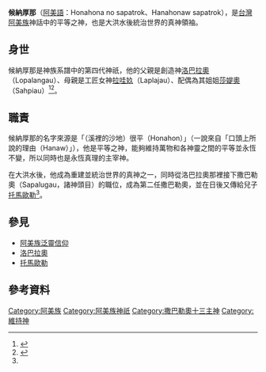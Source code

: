 {{noteTA
|G1=阿美族神話
}}

{{Infobox deity
| type = taiwan
| name =候納厚那
| image = 
| image_size = 
| alt = 
| caption =
| god_of = 平等之神、永恆的真理神
| abode = 
| symbol =
| consort = [[莎媞奧|莎媞奧]]
| father = [[洛巴拉奧|洛巴拉奧]]
| mother = [[拉哇奺|拉哇奺]]
| siblings = {{ubl|[[阿拉賈格|阿拉賈格]]|[[里娜瑪喬|里娜瑪喬]]|[[莎媞奧|莎媞奧]]}}
| children = {{ubl|[[托馬歐勒|托馬歐勒]]|[[賽莎曜|賽莎曜]]|[[奧都艾|奧都艾]]|Raprajau|[[撒力巴契|撒力巴契]]|[[莎莉卡托|莎莉卡托]]|[[塔塔辜散|塔塔辜散]]|[[奇高琪高|奇高琪高]]}}
| mount = 
|script_name=[[阿美語|阿美語]]|script=Honahona no sapatrok<br>Hanahonaw sapatrok}}

'''候納厚那'''（[[阿美語|阿美語]]：Honahona no sapatrok、Hanahonaw sapatrok），是[[台灣|台灣]][[阿美族|阿美族]]神話中的平等之神，也是大洪水後統治世界的真神領袖。
==身世==
候納厚那是神族系譜中的第四代神祇，他的父親是創造神[[洛巴拉奧|洛巴拉奧]]（Lopalangau）、母親是工匠女神[[拉哇奺|拉哇奺]]（Laplajau）、配偶為其姐姐[[莎媞奧|莎媞奧]]（Sahpiau）<ref>{{cite web|url=https://aya.ioe.sinica.edu.tw/index.php/Frontend/loreDetail/75|title=Solol alimolo 薩瓦艾摩勒傳|accessdate=1958-10-01|archive-date=2019-10-22|archive-url=https://web.archive.org/web/20191022232638/http://aya.ioe.sinica.edu.tw/index.php/Frontend/loreDetail/75|dead-url=no}}</ref><ref name="阿美族之宗教及神話">{{cite web|author=王崧興|title=馬太安阿美族之宗教及神話|url=https://www.ioe.sinica.edu.tw/mobile/content/Periodicals_Content.aspx?SiteID=530164240637641451&Menuid=530205601306173463&Msid=530207124576460556|publisher=民族學研究所|work=中央研究院|accessdate=1961年 秋季|archive-date=2020-08-25|archive-url=https://web.archive.org/web/20200825054829/https://www.ioe.sinica.edu.tw/mobile/content/Periodicals_Content.aspx?SiteID=530164240637641451&Menuid=530205601306173463&Msid=530207124576460556|dead-url=no}}</ref>。
==職責==
候納厚那的名字來源是「（溪裡的沙地）很平（Honahon）」（一說來自「口頭上所說的理由（Hanaw）」），他是平等之神，能夠維持萬物和各神靈之間的平等並永恆不變，所以同時也是永恆真理的主宰神。

在大洪水後，他成為重建並統治世界的真神之一，同時從洛巴拉奧那裡接下撒巴勒奧（Sapalugau，諸神頭目）的職位，成為第二任撒巴勒奧，並在日後又傳給兒子[[托馬歐勒|托馬歐勒]]<ref name="阿美族之宗教及神話" />。
==參見==
*[[阿美族泛靈信仰|阿美族泛靈信仰]]
*[[洛巴拉奧|洛巴拉奧]]
*[[托馬歐勒|托馬歐勒]]
==參考資料==
{{reflist}}
[[Category:阿美族|Category:阿美族]]
[[Category:阿美族神祇|Category:阿美族神祇]]
[[Category:撒巴勒奧十三主神|Category:撒巴勒奧十三主神]]
[[Category:維持神|Category:維持神]]
{{Myth-stub}}